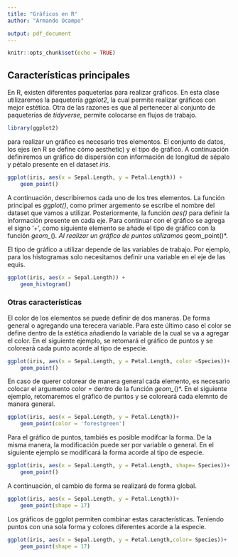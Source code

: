 ```yaml
---
title: "Gráficos en R"
author: "Armando Ocampo"

output: pdf_document
---
```


```r
knitr::opts_chunk$set(echo = TRUE)
```

## Características principales

En R, existen diferentes paqueterías para realizar gráficos. En esta clase utilizaremos la paquetería *ggplot2*, la cual permite realizar gráficos con mejor estética. Otra de las razones es que al pertenecer al conjunto de paqueterías de *tidyverse*, permite colocarse en flujos de trabajo.

```r
library(ggplot2)
```

para realizar un gráfico es necesario tres elementos. El conjunto de datos, los ejes (en R se define cómo aesthetic) y el tipo de gráfico. A continuación definiremos un gráfico de dispersión con información de longitud de sépalo y pétalo presente en el dataset *iris*.

```r
ggplot(iris, aes(x = Sepal.Length, y = Petal.Length)) +
	geom_point()

```

A continuación, describiremos cada uno de los tres elementos. La función principal es *ggplot()*, como primer argemento se escribe el nombre del dataset que vamos a  utilizar. Posteriormente, la función *aes()* para definir la información  presente en cada eje. Para continuar con el gráfico se agrega el signo '+', como siguiente elemento se añade el tipo de gráfico con la función *geom_*()*. Al realizar un gráfico de puntos utilizamos *geom_point()*.

El tipo de gráfico a utilizar depende de las variables de trabajo. Por ejemplo, para  los histogramas solo necesitamos definir una variable en el eje de las equis.

```r
ggplot(iris, aes(x = Sepal.Length)) +
	geom_histogram()
```


### Otras características

El color de los elementos se puede definir de dos maneras. De forma general o agregando una terecera variable. Para este último caso el color se define dentro de la estética añadiendo la variable de la cual se va a agregar el color. En el siguiente ejemplo, se retomará el gráfico de puntos y se coloreará cada punto acorde al tipo de especie.

```r
ggplot(iris, aes(x = Sepal.Length, y = Petal.Length, color =Species))+
	geom_point() 
```

En caso de querer colorear de manera general cada elemento, es necesario colocar el argumento color = dentro de la función *geom_*()*. En el siguiente ejemplo, retomaremos el gráfico de puntos y se coloreará cada elemnto de manera general.

```r
ggplot(iris, aes(x = Sepal.Length, y = Petal.Length))+
	geom_point(color = 'forestgreen') 
```

Para el gráfico de puntos, tambiés es posible modifcar la forma. De la misma manera, la modificación puede ser por variable o general. En el siguiente ejemplo se modificará la forma acorde al tipo de especie.

```r
ggplot(iris, aes(x = Sepal.Length, y = Petal.Length, shape= Species))+
	geom_point() 
```

A continuación, el cambio de forma se realizará de forma global.

```r
ggplot(iris, aes(x = Sepal.Length, y = Petal.Length))+
	geom_point(shape = 17)
```

Los gráficos de ggplot permiten combinar estas características. Teniendo puntos con una sola  forma y colores diferentes acorde a la especie.

```r
ggplot(iris, aes(x = Sepal.Length, y = Petal.Length,color= Species))+
	geom_point(shape = 17)
```



































